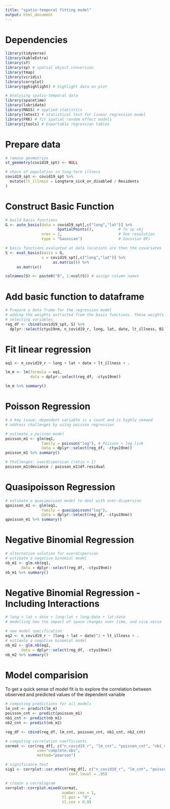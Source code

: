 ```yaml
---
title: "spatio-temporal fitting model"
output: html_document
---
```


# Dependencies 

```r
library(tidyverse)
library(kableExtra)
library(sf) 
library(sp) # spatial object conversion 
library(tmap) 
library(viridis) 
library(corrplot)
library(gghighlight) # highlight data on plot 

# Analysing spatio-temporal data
library(spacetime)
library(lubridate)
library(MASS) # applied statistics 
library(lmtest) # statistical test for linear regression model 
library(FRK) # fit spatial random effect models 
library(jtools) # Exportable regression tables
```

# Prepare data

```r
# remove geometries
st_geometry(covid19_spt) <- NULL

# share of population in long-term illness 
covid19_spt <- covid19_spt %>% 
  mutate(lt_illness = Longterm_sick_or_disabled / Residents
)
```

# Construct Basic Function

```r
# build basis functions
G <- auto_basis(data = covid19_spt[,c("long","lat")] %>%
                       SpatialPoints(),           # To sp obj
                nres = 1,                         # One resolution
                type = "Gaussian")                # Gaussian BFs
```

```r
# basis functions evaluated at data locations are then the covariates
S <- eval_basis(basis = G,                       
                s = covid19_spt[,c("long","lat")] %>%
                     as.matrix()) %>%            
     as.matrix()                                 
```

```r
colnames(S) <- paste0("B", 1:ncol(S)) # assign column names
```

# Add basic function to dataframe

```r
# Prepare a data frame for the regression model
# adding the weights extracted from the basis functions. These weights enter as covariates in model
# selecting variables
reg_df <- cbind(covid19_spt, S) %>%
  dplyr::select(ctyu19nm, n_covid19_r, long, lat, date, lt_illness, B1:B9)
```

# Fit linear regression 

```r
eq1 <- n_covid19_r ~ long + lat + date + lt_illness + .

lm_m <- lm(formula = eq1, 
           data = dplyr::select(reg_df, -ctyu19nm))

lm_m %>% summary()
```

# Poisson Regression

```r
# A key issue: dependent variable is a count and is highly skewed
# address challenges by using poisson regression 

# estimate a poisson model
poisson_m1 <- glm(eq1,
                family = poisson("log"), # Poisson + log link
                data = dplyr::select(reg_df, -ctyu19nm))
poisson_m1 %>% summary()
```

```r
# Challenges: overdispersion (ratio > 1)
poisson_m1$deviance / poisson_m1$df.residual
```

# Quasipoisson Regression

```r
# estimate a quasipoisson model to deal with over-dispersion 
qpoisson_m1 <- glm(eq1,
                family = quasipoisson("log"), 
                data = dplyr::select(reg_df, -ctyu19nm))
qpoisson_m1 %>% summary()
```

# Negative Binomial Regression

```r
# alternative solution for overdispersion 
# estimate a negative binomial model
nb_m1 <- glm.nb(eq1, 
       data = dplyr::select(reg_df, -ctyu19nm))
nb_m1 %>% summary()
```

# Negative Binomial Regression - Including Interactions

```r
# long + lat + date + long:lat + long:date + lat:date
# modelling how the impact of space changes over time, and vice versa

# new model specification
eq2 <- n_covid19_r ~ (long + lat + date)^2 + lt_illness + .
# estimate a negative binomial model
nb_m2 <- glm.nb(eq2, 
       data = dplyr::select(reg_df, -ctyu19nm))
nb_m2 %>% summary()
```

# Model comparision 

To get a quick sense of model fit is to explore the correlation between observed and predicted values of the dependent variable


```r
# computing predictions for all models
lm_cnt <- predict(lm_m)
poisson_cnt <- predict(poisson_m1)
nb1_cnt <- predict(nb_m1)
nb2_cnt <- predict(nb_m2)

reg_df <- cbind(reg_df, lm_cnt, poisson_cnt, nb1_cnt, nb2_cnt)
```

```r
# computing correlation coefficients
cormat <- cor(reg_df[, c("n_covid19_r", "lm_cnt", "poisson_cnt", "nb1_cnt", "nb2_cnt")], 
              use="complete.obs", 
              method="pearson")

# significance test
sig1 <- corrplot::cor.mtest(reg_df[, c("n_covid19_r", "lm_cnt", "poisson_cnt", "nb1_cnt", "nb2_cnt")],
                            conf.level = .95)

# create a correlogram
corrplot::corrplot.mixed(cormat,
                         number.cex = 1,
                         tl.pos = "d",
                         tl.cex = 0.9)
```


